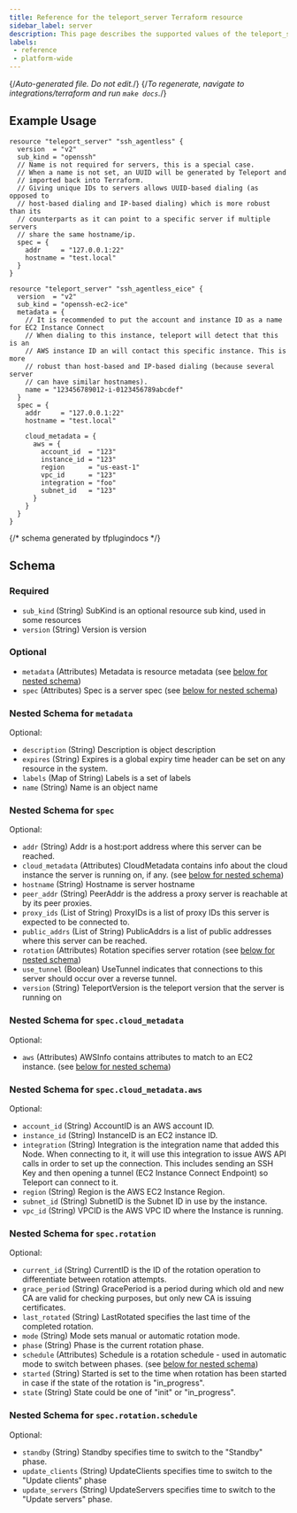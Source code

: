 ```yaml
---
title: Reference for the teleport_server Terraform resource
sidebar_label: server
description: This page describes the supported values of the teleport_server resource of the Teleport Terraform provider.
labels:
 - reference
 - platform-wide
---
```


{/*Auto-generated file. Do not edit.*/}
{/*To regenerate, navigate to integrations/terraform and run `make docs`.*/}



## Example Usage

```hcl
resource "teleport_server" "ssh_agentless" {
  version  = "v2"
  sub_kind = "openssh"
  // Name is not required for servers, this is a special case.
  // When a name is not set, an UUID will be generated by Teleport and
  // imported back into Terraform.
  // Giving unique IDs to servers allows UUID-based dialing (as opposed to
  // host-based dialing and IP-based dialing) which is more robust than its
  // counterparts as it can point to a specific server if multiple servers
  // share the same hostname/ip.
  spec = {
    addr     = "127.0.0.1:22"
    hostname = "test.local"
  }
}

resource "teleport_server" "ssh_agentless_eice" {
  version  = "v2"
  sub_kind = "openssh-ec2-ice"
  metadata = {
    // It is recommended to put the account and instance ID as a name for EC2 Instance Connect
    // When dialing to this instance, teleport will detect that this is an
    // AWS instance ID an will contact this specific instance. This is more
    // robust than host-based and IP-based dialing (because several server
    // can have similar hostnames).
    name = "123456789012-i-0123456789abcdef"
  }
  spec = {
    addr     = "127.0.0.1:22"
    hostname = "test.local"

    cloud_metadata = {
      aws = {
        account_id  = "123"
        instance_id = "123"
        region      = "us-east-1"
        vpc_id      = "123"
        integration = "foo"
        subnet_id   = "123"
      }
    }
  }
}
```

{/*  schema generated by tfplugindocs */}
## Schema

### Required

- `sub_kind` (String) SubKind is an optional resource sub kind, used in some resources
- `version` (String) Version is version

### Optional

- `metadata` (Attributes) Metadata is resource metadata (see [below for nested schema](#nested-schema-for-metadata))
- `spec` (Attributes) Spec is a server spec (see [below for nested schema](#nested-schema-for-spec))

### Nested Schema for `metadata`

Optional:

- `description` (String) Description is object description
- `expires` (String) Expires is a global expiry time header can be set on any resource in the system.
- `labels` (Map of String) Labels is a set of labels
- `name` (String) Name is an object name


### Nested Schema for `spec`

Optional:

- `addr` (String) Addr is a host:port address where this server can be reached.
- `cloud_metadata` (Attributes) CloudMetadata contains info about the cloud instance the server is running on, if any. (see [below for nested schema](#nested-schema-for-speccloud_metadata))
- `hostname` (String) Hostname is server hostname
- `peer_addr` (String) PeerAddr is the address a proxy server is reachable at by its peer proxies.
- `proxy_ids` (List of String) ProxyIDs is a list of proxy IDs this server is expected to be connected to.
- `public_addrs` (List of String) PublicAddrs is a list of public addresses where this server can be reached.
- `rotation` (Attributes) Rotation specifies server rotation (see [below for nested schema](#nested-schema-for-specrotation))
- `use_tunnel` (Boolean) UseTunnel indicates that connections to this server should occur over a reverse tunnel.
- `version` (String) TeleportVersion is the teleport version that the server is running on

### Nested Schema for `spec.cloud_metadata`

Optional:

- `aws` (Attributes) AWSInfo contains attributes to match to an EC2 instance. (see [below for nested schema](#nested-schema-for-speccloud_metadataaws))

### Nested Schema for `spec.cloud_metadata.aws`

Optional:

- `account_id` (String) AccountID is an AWS account ID.
- `instance_id` (String) InstanceID is an EC2 instance ID.
- `integration` (String) Integration is the integration name that added this Node. When connecting to it, it will use this integration to issue AWS API calls in order to set up the connection. This includes sending an SSH Key and then opening a tunnel (EC2 Instance Connect Endpoint) so Teleport can connect to it.
- `region` (String) Region is the AWS EC2 Instance Region.
- `subnet_id` (String) SubnetID is the Subnet ID in use by the instance.
- `vpc_id` (String) VPCID is the AWS VPC ID where the Instance is running.



### Nested Schema for `spec.rotation`

Optional:

- `current_id` (String) CurrentID is the ID of the rotation operation to differentiate between rotation attempts.
- `grace_period` (String) GracePeriod is a period during which old and new CA are valid for checking purposes, but only new CA is issuing certificates.
- `last_rotated` (String) LastRotated specifies the last time of the completed rotation.
- `mode` (String) Mode sets manual or automatic rotation mode.
- `phase` (String) Phase is the current rotation phase.
- `schedule` (Attributes) Schedule is a rotation schedule - used in automatic mode to switch between phases. (see [below for nested schema](#nested-schema-for-specrotationschedule))
- `started` (String) Started is set to the time when rotation has been started in case if the state of the rotation is "in_progress".
- `state` (String) State could be one of "init" or "in_progress".

### Nested Schema for `spec.rotation.schedule`

Optional:

- `standby` (String) Standby specifies time to switch to the "Standby" phase.
- `update_clients` (String) UpdateClients specifies time to switch to the "Update clients" phase
- `update_servers` (String) UpdateServers specifies time to switch to the "Update servers" phase.

